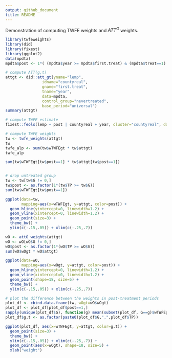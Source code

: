 ```yaml
---
output: github_document
title: README
---
```



Demonstration of computing TWFE weights and $ATT^O$ weights.

```r
library(twfeweights)
library(did)
library(fixest)
library(ggplot2)
data(mpdta)
mpdta$post <- 1*( (mpdta$year >= mpdta$first.treat) & (mpdta$treat==1) )

# compute ATT(g,t)
attgt <- did::att_gt(yname="lemp",
                idname="countyreal",
                gname="first.treat",
                tname="year",
                data=mpdta,
                control_group="nevertreated",
                base_period="universal")
summary(attgt)

# compute TWFE estimate
fixest::feols(lemp ~ post | countyreal + year, cluster="countyreal", data=mpdta)

# compute TWFE weights
tw <- twfe_weights(attgt)
tw
twfe_alp <- sum(tw$wTWFEgt * tw$attgt)
twfe_alp

sum(tw$wTWFEgt[tw$post==1] * tw$attgt[tw$post==1])


# drop untreated group
tw <- tw[tw$G != 0,]
tw$post <- as.factor(1*(tw$TP >= tw$G))
sum(tw$wTWFEgt[tw$post==1])

ggplot(data=tw,
       mapping=aes(x=wTWFEgt, y=attgt, color=post)) +
  geom_hline(yintercept=0, linewidth=1.2) +
  geom_vline(xintercept=0, linewidth=1.2) + 
  geom_point(size=3) +
  theme_bw() +
  ylim(c(-.15,.05)) + xlim(c(-.25,.7))

wO <- attO_weights(attgt)
wO <- wO[wO$G != 0,]
wO$post <- as.factor(1*(wO$TP >= wO$G))
sum(wO$wOgt * wO$attgt)

ggplot(data=wO,
       mapping=aes(x=wOgt, y=attgt, color=post)) +
  geom_hline(yintercept=0, linewidth=1.2) +
  geom_vline(xintercept=0, linewidth=1.2) + 
  geom_point(shape=18, size=5) +
  theme_bw() +
  ylim(c(-.15,.05)) + xlim(c(-.25,.7))

# plot the difference between the weights in post-treatment periods
plot_df <- cbind.data.frame(tw, wOgt=wO$wOgt)
plot_df <- plot_df[plot_df$post==1,]
sapply(unique(plot_df$G), function(g) mean(subset(plot_df, G==g)$wTWFEgt))
plot_df$g.t <- as.factor(paste0(plot_df$G,",",plot_df$TP))

ggplot(plot_df, aes(x=wTWFEgt, y=attgt, color=g.t)) +
  geom_point(size=3) +
  theme_bw() +
  ylim(c(-.15,.05)) + xlim(c(-.25,.7)) +
  geom_point(aes(x=wOgt), shape=18, size=5) +
  xlab("weight")
```

